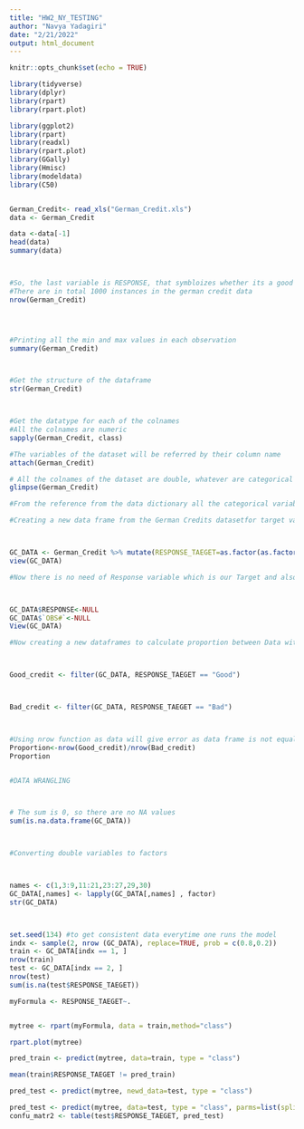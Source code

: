 ---
title: "HW2_NY_TESTING"
author: "Navya Yadagiri"
date: "2/21/2022"
output: html_document
---

```{r setup, include=FALSE}
knitr::opts_chunk$set(echo = TRUE)
```

```{r}

library(tidyverse)
library(dplyr)
library(rpart)
library(rpart.plot)

library(ggplot2)
library(rpart)
library(readxl)
library(rpart.plot)
library(GGally)
library(Hmisc)
library(modeldata)
library(C50)


German_Credit<- read_xls("German_Credit.xls")
data <- German_Credit

data <-data[-1]
head(data)
summary(data)



#So, the last variable is RESPONSE, that symbloizes whether its a good rating or not 0 - No and 1- Yes
#There are in total 1000 instances in the german credit data
nrow(German_Credit)




#Printing all the min and max values in each observation
summary(German_Credit)



#Get the structure of the dataframe
str(German_Credit)



#Get the datatype for each of the colnames
#All the colnames are numeric
sapply(German_Credit, class)

#The variables of the dataset will be referred by their column name
attach(German_Credit)

# All the colnames of the dataset are double, whatever are categorical we have to change it to factor using as.factor
glimpse(German_Credit)

#From the reference from the data dictionary all the categorical variables are changed to factor
```




```{r}
#Creating a new data frame from the German Credits datasetfor target varial Response



GC_DATA <- German_Credit %>% mutate(RESPONSE_TAEGET=as.factor(as.factor(ifelse(German_Credit$RESPONSE >0,"Good","Bad"))))
view(GC_DATA)
```



```{r}
#Now there is no need of Response variable which is our Target and also removing the first index column



GC_DATA$RESPONSE<-NULL
GC_DATA$`OBS#`<-NULL
View(GC_DATA)
```



```{r}
#Now creating a new dataframes to calculate proportion between Data with good credit and bad credit records based on the TARGET variable "Response"!



Good_credit <- filter(GC_DATA, RESPONSE_TAEGET == "Good")



Bad_credit <- filter(GC_DATA, RESPONSE_TAEGET == "Bad")



#Using nrow function as data will give error as data frame is not equally spaced
Proportion<-nrow(Good_credit)/nrow(Bad_credit)
Proportion



```
```{r}
#DATA WRANGLING



# The sum is 0, so there are no NA values
sum(is.na.data.frame(GC_DATA))



#Converting double variables to factors



names <- c(1,3:9,11:21,23:27,29,30)
GC_DATA[,names] <- lapply(GC_DATA[,names] , factor)
str(GC_DATA)



set.seed(134) #to get consistent data everytime one runs the model
indx <- sample(2, nrow (GC_DATA), replace=TRUE, prob = c(0.8,0.2))
train <- GC_DATA[indx == 1, ]
nrow(train)
test <- GC_DATA[indx == 2, ]
nrow(test)
sum(is.na(test$RESPONSE_TAEGET))

myFormula <- RESPONSE_TAEGET~.


mytree <- rpart(myFormula, data = train,method="class")

rpart.plot(mytree)

pred_train <- predict(mytree, data=train, type = "class")

mean(train$RESPONSE_TAEGET != pred_train) 

pred_test <- predict(mytree, newd_data=test, type = "class")

pred_test <- predict(mytree, data=test, type = "class", parms=list(split="information"))
confu_matr2 <- table(test$RESPONSE_TAEGET, pred_test)
```

